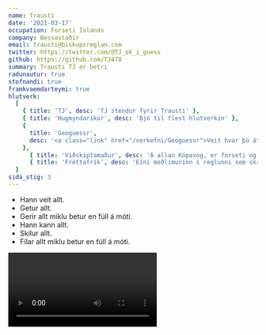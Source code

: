 ```yaml
---
name: Trausti
date: '2021-03-17'
occupation: Forseti Íslands
company: Bessastaðir
email: trausti@biskupsreglan.com
twitter: https://twitter.com/@TJ_ok_i_guess
github: https://github.com/TJ478
summary: Trausti TJ er betri
radunautur: true
stofnandi: true
framkvaemdarteymi: true
hlutverk:
  [
    { title: 'TJ', desc: 'TJ stendur fyrir Trausti' },
    { title: 'Hugmyndaríkur', desc: 'Bjó til flest hlutverkin' },
    {
      title: 'Geoguessr',
      desc: '<a class="link" href="/verkefni/Geoguessr">Veit hvar þú átt heima</a>',
    },
      { title: 'Viðskiptamaður', desc: 'Á allan Kópavog, er forseti og stjórnar TJ fyrirtækjunum'},
      { title: 'Fréttafrík', desc: 'Eini meðlimurinn í reglunni sem skrifar fréttir fyrir hana dagsdaglega'},
  ]
sida_stig: 3
---
```


- Hann veit allt.
- Getur allt.
- Gerir allt miklu betur en fúll á móti.
- Hann kann allt.
- Skilur allt.
- Fílar allt miklu betur en fúll á móti.

<Video id="ZAOh20OPs5M" />

- [Keyrum inn í hávaðann](https://www.youtube.com/watch?v=x9DozB8Qeyc&ab_channel=TJ)

- [Hávaðatíminn](https://youtu.be/UFdZtcd66DM)

- [Ekki gefast upp](https://www.youtube.com/watch?v=G3X_TT3dV1A)

